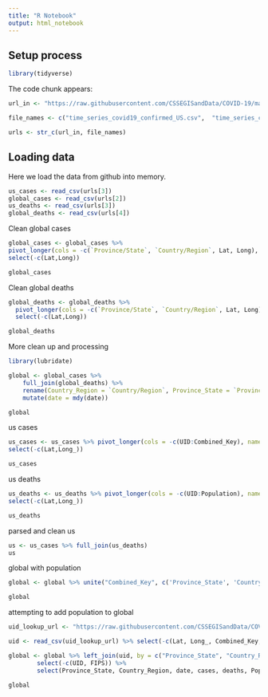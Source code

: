 ```yaml
---
title: "R Notebook"
output: html_notebook
---
```


## Setup process
```r
library(tidyverse)
```
The code chunk appears:
```r
url_in <- "https://raw.githubusercontent.com/CSSEGISandData/COVID-19/master/csse_covid_19_data/csse_covid_19_time_series/"

file_names <- c("time_series_covid19_confirmed_US.csv",  "time_series_covid19_confirmed_global.csv", "time_series_covid19_deaths_US.csv",  "time_series_covid19_deaths_global.csv")

urls <- str_c(url_in, file_names)
```

## Loading data
Here we load the data from github into memory.
```r
us_cases <- read_csv(urls[3])
global_cases <- read_csv(urls[2])
us_deaths <- read_csv(urls[3])
global_deaths <- read_csv(urls[4])
```
Clean global cases
```r
global_cases <- global_cases %>%
pivot_longer(cols = -c(`Province/State`, `Country/Region`, Lat, Long), names_to = "date", values_to = "cases") %>%
select(-c(Lat,Long))

global_cases
```
Clean global deaths
```r
global_deaths <- global_deaths %>%
  pivot_longer(cols = -c(`Province/State`, `Country/Region`, Lat, Long), names_to = "date", values_to = "deaths") %>%
  select(-c(Lat,Long))

global_deaths
```
More clean up and processing
```r
library(lubridate)

global <- global_cases %>%
    full_join(global_deaths) %>%
    rename(Country_Region = `Country/Region`, Province_State = `Province/State`) %>%
    mutate(date = mdy(date))

global
```


us cases
```r
us_cases <- us_cases %>% pivot_longer(cols = -c(UID:Combined_Key), names_to = "date", values_to = "cases") %>% select(Admin2:cases) %>% mutate(date = mdy(date)) %>%
select(-c(Lat,Long_))

us_cases
```

us deaths
```r
us_deaths <- us_deaths %>% pivot_longer(cols = -c(UID:Population), names_to = "date", values_to = "deaths") %>% select(Admin2:deaths) %>% mutate(date = mdy(date)) %>%
select(-c(Lat,Long_))

us_deaths
```

parsed and clean us
```r
us <- us_cases %>% full_join(us_deaths)
us
```

global with population
```r
global <- global %>% unite("Combined_Key", c('Province_State', 'Country_Region'), remove = FALSE, na.rm = TRUE, sep = ", ")

global
```

attempting to add population to global
```r
uid_lookup_url <- "https://raw.githubusercontent.com/CSSEGISandData/COVID-19/master/csse_covid_19_data/UID_ISO_FIPS_LookUp_Table.csv"

uid <- read_csv(uid_lookup_url) %>% select(-c(Lat, Long_, Combined_Key, code3, iso2, iso3, Admin2))

global <- global %>% left_join(uid, by = c("Province_State", "Country_Region")) %>%
        select(-c(UID, FIPS)) %>%
        select(Province_State, Country_Region, date, cases, deaths, Population,  Combined_Key)

global
```

